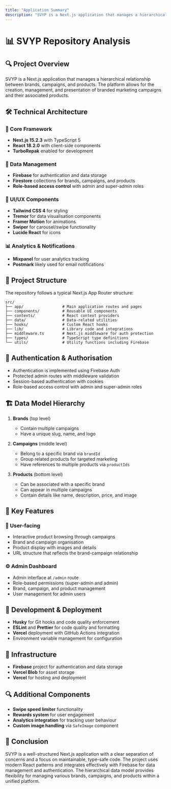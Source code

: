 ```yaml
---
title: "Application Summary"
description: "SVYP is a Next.js application that manages a hierarchical relationship between brands, campaigns, and products. The platform allows for the creatio..."
---
```


# 📊 SVYP Repository Analysis

## 🔍 Project Overview
SVYP is a Next.js application that manages a hierarchical relationship between brands, campaigns, and products. The platform allows for the creation, management, and presentation of branded marketing campaigns and their associated products.

## 🛠️ Technical Architecture

### 🧩 Core Framework
- **Next.js 15.2.3** with TypeScript 5
- **React 18.2.0** with client-side components
- **TurboRepak** enabled for development

### 💾 Data Management
- **Firebase** for authentication and data storage
- **Firestore** collections for brands, campaigns, and products
- **Role-based access control** with admin and super-admin roles

### 🎨 UI/UX Components
- **Tailwind CSS 4** for styling
- **Tremor** for data visualisation components
- **Framer Motion** for animations
- **Swiper** for carousel/swipe functionality
- **Lucide React** for icons

### 📊 Analytics & Notifications
- **Mixpanel** for user analytics tracking
- **Postmark** likely used for email notifications

## 📁 Project Structure
The repository follows a typical Next.js App Router structure:

```
src/
├── app/                 # Main application routes and pages
├── components/          # Reusable UI components
├── contexts/            # React context providers
├── data/                # Data-related utilities
├── hooks/               # Custom React hooks
├── lib/                 # Library code and integrations
├── middleware.ts        # Next.js middleware for auth protection
├── types/               # TypeScript type definitions
└── utils/               # Utility functions including Firebase
```

## 🔐 Authentication & Authorisation
- Authentication is implemented using Firebase Auth
- Protected admin routes with middleware validation
- Session-based authentication with cookies
- Role-based access control with admin and super-admin roles

## 🏗️ Data Model Hierarchy
1. **Brands** (top level)
   - Contain multiple campaigns
   - Have a unique slug, name, and logo
   
2. **Campaigns** (middle level)
   - Belong to a specific brand via `brandId`
   - Group related products for targeted marketing
   - Have references to multiple products via `productIds`
   
3. **Products** (bottom level)
   - Can be associated with a specific brand
   - Can appear in multiple campaigns
   - Contain details like name, description, price, and image

## 🧩 Key Features

### 📱 User-facing
- Interactive product browsing through campaigns
- Brand and campaign organisation
- Product display with images and details
- URL structure that reflects the brand-campaign relationship

### ⚙️ Admin Dashboard
- Admin interface at `/admin` route
- Role-based permissions (super-admin and admin)
- Brand, campaign, and product management
- User management for admin users

## 🚀 Development & Deployment
- **Husky** for Git hooks and code quality enforcement
- **ESLint** and **Prettier** for code quality and formatting
- **Vercel** deployment with GitHub Actions integration
- Environment variable management for configuration

## 🔧 Infrastructure
- **Firebase** project for authentication and data storage
- **Vercel Blob** for asset storage
- **Vercel** for hosting and deployment

## 🔍 Additional Components
- **Swipe speed limiter** functionality
- **Rewards system** for user engagement
- **Analytics integration** for tracking user behaviour
- **Custom image handling** via `SafeImage` component

## 📝 Conclusion
SVYP is a well-structured Next.js application with a clear separation of concerns and a focus on maintainable, type-safe code. The project uses modern React patterns and integrates effectively with Firebase for data management and authentication. The hierarchical data model provides flexibility for managing various brands, campaigns, and products within a unified platform.
